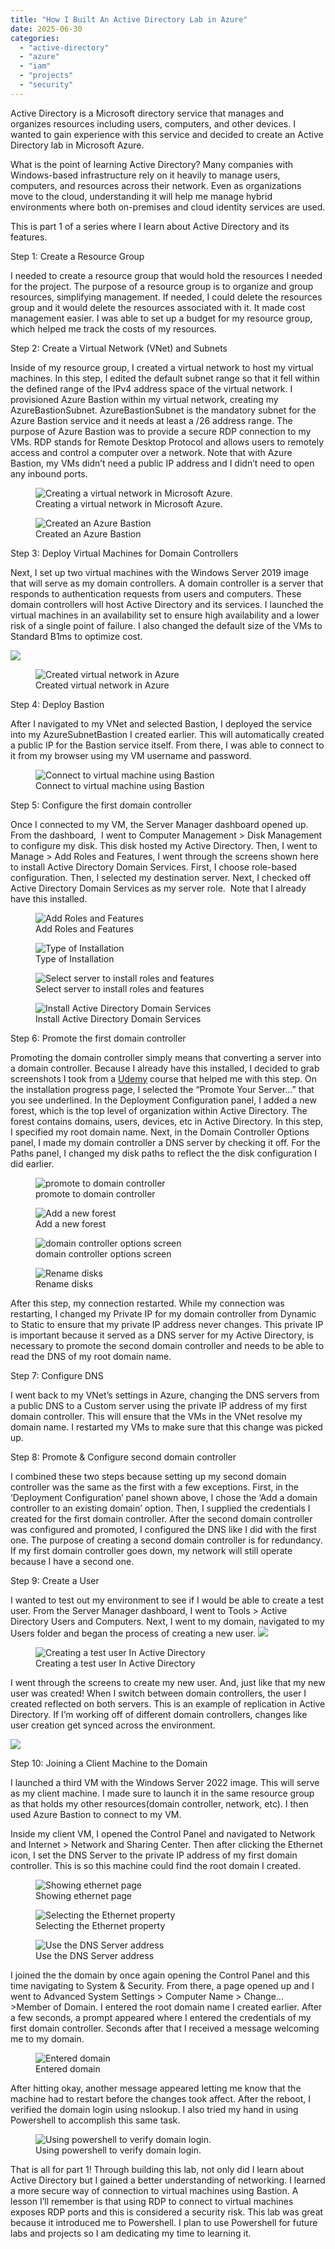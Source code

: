 ```yaml
---
title: "How I Built An Active Directory Lab in Azure"
date: 2025-06-30
categories: 
  - "active-directory"
  - "azure"
  - "iam"
  - "projects"
  - "security"
---
```


Active Directory is a Microsoft directory service that manages and organizes resources including users, computers, and other devices. I wanted to gain experience with this service and decided to create an Active Directory lab in Microsoft Azure.

What is the point of learning Active Directory? Many companies with Windows-based infrastructure rely on it heavily to manage users, computers, and resources across their network. Even as organizations move to the cloud, understanding it will help me manage hybrid environments where both on-premises and cloud identity services are used.

This is part 1 of a series where I learn about Active Directory and its features.

Step 1: Create a Resource Group

I needed to create a resource group that would hold the resources I needed for the project. The purpose of a resource group is to organize and group resources, simplifying management. If needed, I could delete the resources group and it would delete the resources associated with it. It made cost management easier. I was able to set up a budget for my resource group, which helped me track the costs of my resources.

Step 2: Create a Virtual Network (VNet) and Subnets

Inside of my resource group, I created a virtual network to host my virtual machines. In this step, I edited the default subnet range so that it fell within the defined range of the IPv4 address space of the virtual network. I provisioned Azure Bastion within my virtual network, creating my AzureBastionSubnet. AzureBastionSubnet is the mandatory subnet for the Azure Bastion service and it needs at least a /26 address range. The purpose of Azure Bastion was to provide a secure RDP connection to my VMs. RDP stands for Remote Desktop Protocol and allows users to remotely access and control a computer over a network. Note that with Azure Bastion, my VMs didn't need a public IP address and I didn't need to open any inbound ports.

![Creating a virtual network in Microsoft Azure.](images/virtual_network.png)

![Created an Azure Bastion](images/bastion.png)

Step 3: Deploy Virtual Machines for Domain Controllers

Next, I set up two virtual machines with the Windows Server 2019 image that will serve as my domain controllers. A domain controller is a server that responds to authentication requests from users and computers. These domain controllers will host Active Directory and its services. I launched the virtual machines in an availability set to ensure high availability and a lower risk of a single point of failure. I also changed the default size of the VMs to Standard B1ms to optimize cost.

![](images/virtual_machine.png)

![Created virtual network in Azure](images/virtual_machine_1.png)

Step 4: Deploy Bastion

After I navigated to my VNet and selected Bastion, I deployed the service into my AzureSubnetBastion I created earlier. This will automatically created a public IP for the Bastion service itself. From there, I was able to connect to it from my browser using my VM username and password.

![Connect to virtual machine using Bastion](images/connect_bastion.png)

Step 5: Configure the first domain controller

Once I connected to my VM, the Server Manager dashboard opened up. From the dashboard,  I went to Computer Management > Disk Management to configure my disk. This disk hosted my Active Directory. Then, I went to Manage > Add Roles and Features, I went through the screens shown here to install Active Directory Domain Services. First, I choose role-based configuration. Then, I selected my destination server. Next, I checked off Active Directory Domain Services as my server role.  Note that I already have this installed.

![Add Roles and Features](images/roles.png)

![Type of Installation](images/installationtype.png)

![Select server to install roles and features](images/destinationserver.png)

![Install Active Directory Domain Services](images/ad_ds.png)

Step 6: Promote the first domain controller

Promoting the domain controller simply means that converting a server into a domain controller. Because I already have this installed, I decided to grab screenshots I took from a [Udemy](https://www.udemy.com/course/build-an-active-directory-lab-in-microsoft-azure-in-1-hour/) course that helped me with this step. On the installation progress page, I selected the "Promote Your Server..." that you see underlined. In the Deployment Configuration panel, I added a new forest, which is the top level of organization within Active Directory. The forest contains domains, users, devices, etc in Active Directory. In this step, I specified my root domain name. Next, in the Domain Controller Options panel, I made my domain controller a DNS server by checking it off. For the Paths panel, I changed my disk paths to reflect the the disk configuration I did earlier.

![promote to domain controller](images/promote.png)

![Add a new forest](images/forest.png)

![domain controller options screen](images/dc_options.png)

![Rename disks](images/rename_disks.png)

After this step, my connection restarted. While my connection was restarting, I changed my Private IP for my domain controller from Dynamic to Static to ensure that my private IP address never changes. This private IP is important because it served as a DNS server for my Active Directory, is necessary to promote the second domain controller and needs to be able to read the DNS of my root domain name.

Step 7: Configure DNS

I went back to my VNet's settings in Azure, changing the DNS servers from a public DNS to a Custom server using the private IP address of my first domain controller. This will ensure that the VMs in the VNet resolve my domain name. I restarted my VMs to make sure that this change was picked up.

Step 8: Promote & Configure second domain controller

I combined these two steps because setting up my second domain controller was the same as the first with a few exceptions. First, in the 'Deployment Configuration' panel shown above, I chose the 'Add a domain controller to an existing domain' option. Then, I supplied the credentials I created for the first domain controller. After the second domain controller was configured and promoted, I configured the DNS like I did with the first one. The purpose of creating a second domain controller is for redundancy. If my first domain controller goes down, my network will still operate because I have a second one.

Step 9: Create a User

I wanted to test out my environment to see if I would be able to create a test user. From the Server Manager dashboard, I went to Tools > Active Directory Users and Computers. Next, I went to my domain, navigated to my Users folder and began the process of creating a new user. ![](images/create_ad_user.png)

![Creating a test user In Active Directory](images/test_user.png)

I went through the screens to create my new user. And, just like that my new user was created! When I switch between domain controllers, the user I created reflected on both servers. This is an example of replication in Active Directory. If I'm working off of different domain controllers, changes like user creation get synced across the environment.

![](images/user_created.png)

Step 10: Joining a Client Machine to the Domain

I launched a third VM with the Windows Server 2022 image. This will serve as my client machine. I made sure to launch it in the same resource group as that holds my other resources(domain controller, network, etc). I then used Azure Bastion to connect to my VM.

Inside my client VM, I opened the Control Panel and navigated to Network and Internet > Network and Sharing Center. Then after clicking the Ethernet icon, I set the DNS Server to the private IP address of my first domain controller. This is so this machine could find the root domain I created.

![Showing ethernet page](images/ethernet.png)

![Selecting the Ethernet property](images/ethernet_properties.png)

![Use the DNS Server address](images/IP_Properties.png)

I joined the the domain by once again opening the Control Panel and this time navigating to System & Security. From there, a page opened up and I went to Advanced System Settings > Computer Name > Change... >Member of Domain. I entered the root domain name I created earlier. After a few seconds, a prompt appeared where I entered the credentials of my first domain controller. Seconds after that I received a message welcoming me to my domain.

![Entered domain](images/change_domain.png)

After hitting okay, another message appeared letting me know that the machine had to restart before the changes took affect. After the reboot, I verified the domain login using nslookup. I also tried my hand in using Powershell to accomplish this same task.

![Using powershell to verify domain login.](images/powershell.png)

That is all for part 1! Through building this lab, not only did I learn about Active Directory but I gained a better understanding of networking. I learned a more secure way of connection to virtual machines using Bastion. A lesson I'll remember is that using RDP to connect to virtual machines exposes RDP ports and this is considered a security risk. This lab was great because it introduced me to Powershell. I plan to use Powershell for future labs and projects so I am dedicating my time to learning it.